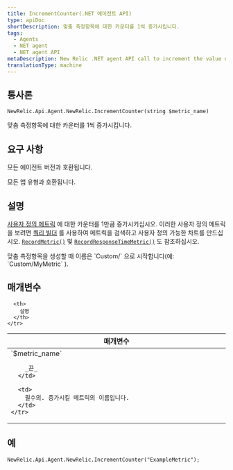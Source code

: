```yaml
---
title: IncrementCounter(.NET 에이전트 API)
type: apiDoc
shortDescription: 맞춤 측정항목에 대한 카운터를 1씩 증가시킵니다.
tags:
  - Agents
  - NET agent
  - NET agent API
metaDescription: New Relic .NET agent API call to increment the value of a custom metric.
translationType: machine
---
```


## 통사론

```
NewRelic.Api.Agent.NewRelic.IncrementCounter(string $metric_name)
```

맞춤 측정항목에 대한 카운터를 1씩 증가시킵니다.

## 요구 사항

모든 에이전트 버전과 호환됩니다.

모든 앱 유형과 호환됩니다.

## 설명

[사용자 정의 메트릭](/docs/agents/manage-apm-agents/agent-metrics/custom-metrics) 에 대한 카운터를 1만큼 증가시키십시오. 이러한 사용자 정의 메트릭을 보려면 [쿼리 빌더](/docs/query-your-data/explore-query-data/query-builder/use-advanced-nrql-mode-specify-data) 를 사용하여 메트릭을 검색하고 사용자 정의 가능한 차트를 만드십시오. [`RecordMetric()`](/docs/agents/net-agent/net-agent-api/recordmetric-net-agent) 및 [`RecordResponseTimeMetric()`](/docs/agents/net-agent/net-agent-api/recordresponsetimemetric-net-agent) 도 참조하십시오.

<Callout variant="important">
  맞춤 측정항목을 생성할 때 이름은 `Custom/` 으로 시작합니다(예: `Custom/MyMetric` ).
</Callout>

## 매개변수

<table>
  <thead>
    <tr>
      <th width="25%">
        매개변수
      </th>

      <th>
        설명
      </th>
    </tr>
  </thead>

  <tbody>
    <tr>
      <td>
        `$metric_name`

        _끈_
      </td>

      <td>
        필수의. 증가시킬 메트릭의 이름입니다.
      </td>
    </tr>
  </tbody>
</table>

## 예

```
NewRelic.Api.Agent.NewRelic.IncrementCounter("ExampleMetric");
```